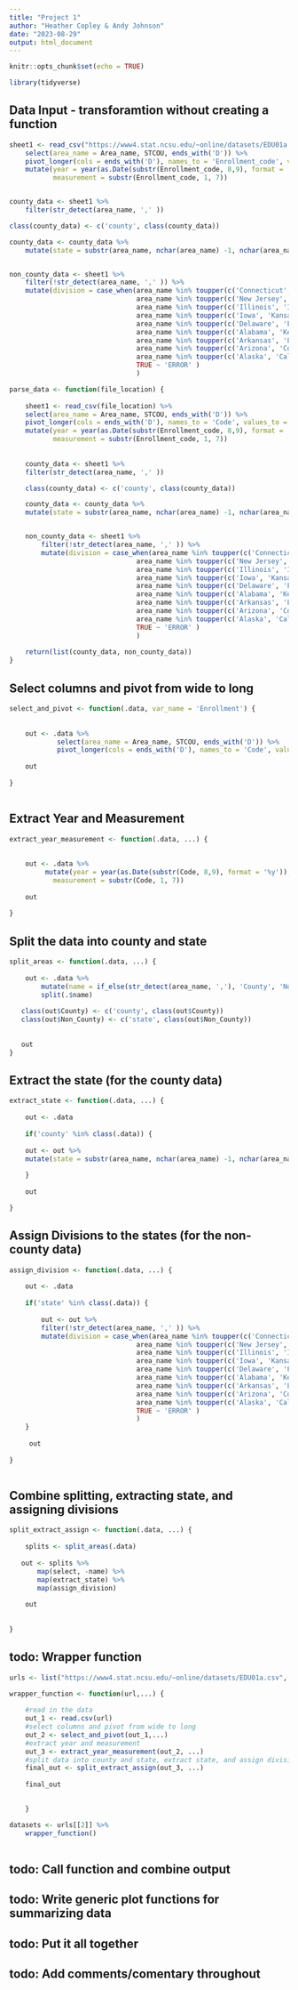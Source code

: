 ```yaml
---
title: "Project 1"
author: "Heather Copley & Andy Johnson"
date: "2023-08-29"
output: html_document
---
```


```r
knitr::opts_chunk$set(echo = TRUE)

library(tidyverse)

```

## Data Input - transforamtion without creating a function

```r
sheet1 <- read_csv("https://www4.stat.ncsu.edu/~online/datasets/EDU01a.csv") %>%
    select(area_name = Area_name, STCOU, ends_with('D')) %>%
    pivot_longer(cols = ends_with('D'), names_to = 'Enrollment_code', values_to = 'Enrollment_value') %>%
    mutate(year = year(as.Date(substr(Enrollment_code, 8,9), format = '%y')),
           measurement = substr(Enrollment_code, 1, 7))


county_data <- sheet1 %>%
    filter(str_detect(area_name, ',' ))

class(county_data) <- c('county', class(county_data))

county_data <- county_data %>%
    mutate(state = substr(area_name, nchar(area_name) -1, nchar(area_name)))


non_county_data <- sheet1 %>%
    filter(!str_detect(area_name, ',' )) %>%
    mutate(division = case_when(area_name %in% toupper(c('Connecticut', 'Maine', 'Massachusetts', 'New Hampshire', 'Rhode Island', 'Vermont')) ~ 'Division 1',
                                area_name %in% toupper(c('New Jersey', 'New York','Pennsylvania')) ~ 'Division 2',
                                area_name %in% toupper(c('Illinois', 'Indiana', 'Michigan', 'Ohio','Wisconsin')) ~ 'Division 3',
                                area_name %in% toupper(c('Iowa', 'Kansas', 'Minnesota', 'Missouri', 'Nebraska', 'North Dakota', 'South Dakota')) ~ 'Division 4',
                                area_name %in% toupper(c('Delaware', 'Florida', 'Georgia', 'Maryland', 'North Carolina', 'South Carolina', 'Virginia', 'District of Columbia', 'West Virginia')) ~ 'Division 5',
                                area_name %in% toupper(c('Alabama', 'Kentucky', 'Mississippi', 'Tennessee')) ~ 'Division 6',
                                area_name %in% toupper(c('Arkansas', 'Louisiana', 'Oklahoma', 'Texas')) ~ 'Division 7',
                                area_name %in% toupper(c('Arizona', 'Colorado', 'Idaho', 'Montana', 'Nevada', 'New Mexico', 'Utah', 'Wyoming')) ~ 'Division 8',
                                area_name %in% toupper(c('Alaska', 'California', 'Hawaii', 'Oregon', 'Washington')) ~ 'Division 9',
                                TRUE ~ 'ERROR' )
                                )
```


```r

parse_data <- function(file_location) {
  
    sheet1 <- read_csv(file_location) %>%
    select(area_name = Area_name, STCOU, ends_with('D')) %>%
    pivot_longer(cols = ends_with('D'), names_to = 'Code', values_to = 'Enrollment_value') %>%
    mutate(year = year(as.Date(substr(Enrollment_code, 8,9), format = '%y')),
           measurement = substr(Enrollment_code, 1, 7))  
    
    
    county_data <- sheet1 %>%
    filter(str_detect(area_name, ',' ))

    class(county_data) <- c('county', class(county_data))

    county_data <- county_data %>%
    mutate(state = substr(area_name, nchar(area_name) -1, nchar(area_name)))


    non_county_data <- sheet1 %>%
        filter(!str_detect(area_name, ',' )) %>%
        mutate(division = case_when(area_name %in% toupper(c('Connecticut', 'Maine', 'Massachusetts', 'New Hampshire', 'Rhode Island', 'Vermont')) ~ 'Division 1',
                                area_name %in% toupper(c('New Jersey', 'New York','Pennsylvania')) ~ 'Division 2',
                                area_name %in% toupper(c('Illinois', 'Indiana', 'Michigan', 'Ohio','Wisconsin')) ~ 'Division 3',
                                area_name %in% toupper(c('Iowa', 'Kansas', 'Minnesota', 'Missouri', 'Nebraska', 'North Dakota', 'South Dakota')) ~ 'Division 4',
                                area_name %in% toupper(c('Delaware', 'Florida', 'Georgia', 'Maryland', 'North Carolina', 'South Carolina', 'Virginia', 'District of Columbia', 'West Virginia')) ~ 'Division 5',
                                area_name %in% toupper(c('Alabama', 'Kentucky', 'Mississippi', 'Tennessee')) ~ 'Division 6',
                                area_name %in% toupper(c('Arkansas', 'Louisiana', 'Oklahoma', 'Texas')) ~ 'Division 7',
                                area_name %in% toupper(c('Arizona', 'Colorado', 'Idaho', 'Montana', 'Nevada', 'New Mexico', 'Utah', 'Wyoming')) ~ 'Division 8',
                                area_name %in% toupper(c('Alaska', 'California', 'Hawaii', 'Oregon', 'Washington')) ~ 'Division 9',
                                TRUE ~ 'ERROR' )
                                )
    
    return(list(county_data, non_county_data))
}

```

## Select columns and pivot from wide to long 

```r


select_and_pivot <- function(.data, var_name = 'Enrollment') {
    
    
    out <- .data %>%
            select(area_name = Area_name, STCOU, ends_with('D')) %>%
            pivot_longer(cols = ends_with('D'), names_to = 'Code', values_to = var_name)
    
    out
    
} 



```

## Extract Year and Measurement

```r

extract_year_measurement <- function(.data, ...) {
    
    
    out <- .data %>%
         mutate(year = year(as.Date(substr(Code, 8,9), format = '%y')),
           measurement = substr(Code, 1, 7))
        
    out
    
}


```

## Split the data into county and state

```r

split_areas <- function(.data, ...) {
    
    out <- .data %>%
        mutate(name = if_else(str_detect(area_name, ','), 'County', 'Non_County')) %>%
        split(.$name)
        
   class(out$County) <- c('county', class(out$County))
   class(out$Non_County) <- c('state', class(out$Non_County))
   
   
   out
}

```

## Extract the state (for the county data)

```r
extract_state <- function(.data, ...) {
    
    out <- .data
    
    if('county' %in% class(.data)) {
    
    out <- out %>%
    mutate(state = substr(area_name, nchar(area_name) -1, nchar(area_name)))
    
    }
    
    out

}


```


## Assign Divisions to the states (for the non-county data)

```r

assign_division <- function(.data, ...) {
    
    out <- .data
    
    if('state' %in% class(.data)) {
     
        out <- out %>%
        filter(!str_detect(area_name, ',' )) %>%
        mutate(division = case_when(area_name %in% toupper(c('Connecticut', 'Maine', 'Massachusetts', 'New Hampshire', 'Rhode Island', 'Vermont')) ~ 'Division 1',
                                area_name %in% toupper(c('New Jersey', 'New York','Pennsylvania')) ~ 'Division 2',
                                area_name %in% toupper(c('Illinois', 'Indiana', 'Michigan', 'Ohio','Wisconsin')) ~ 'Division 3',
                                area_name %in% toupper(c('Iowa', 'Kansas', 'Minnesota', 'Missouri', 'Nebraska', 'North Dakota', 'South Dakota')) ~ 'Division 4',
                                area_name %in% toupper(c('Delaware', 'Florida', 'Georgia', 'Maryland', 'North Carolina', 'South Carolina', 'Virginia', 'District of Columbia', 'West Virginia')) ~ 'Division 5',
                                area_name %in% toupper(c('Alabama', 'Kentucky', 'Mississippi', 'Tennessee')) ~ 'Division 6',
                                area_name %in% toupper(c('Arkansas', 'Louisiana', 'Oklahoma', 'Texas')) ~ 'Division 7',
                                area_name %in% toupper(c('Arizona', 'Colorado', 'Idaho', 'Montana', 'Nevada', 'New Mexico', 'Utah', 'Wyoming')) ~ 'Division 8',
                                area_name %in% toupper(c('Alaska', 'California', 'Hawaii', 'Oregon', 'Washington')) ~ 'Division 9',
                                TRUE ~ 'ERROR' )
                                )
    }
    
     out
     
}



```

## Combine splitting, extracting state, and assigning divisions

```r

split_extract_assign <- function(.data, ...) {
    
    splits <- split_areas(.data)
    
   out <- splits %>%
       map(select, -name) %>%
       map(extract_state) %>%
       map(assign_division)
    
    out
    
    
}

```


## todo: Wrapper function 

```r
urls <- list("https://www4.stat.ncsu.edu/~online/datasets/EDU01a.csv", "https://www4.stat.ncsu.edu/~online/datasets/EDU01b.csv")

wrapper_function <- function(url,...) {
    
    #read in the data
    out_1 <- read.csv(url)
    #select columns and pivot from wide to long
    out_2 <- select_and_pivot(out_1,...)
    #extract year and measurement
    out_3 <- extract_year_measurement(out_2, ...)
    #split data into county and state, extract state, and assign divisions
    final_out <- split_extract_assign(out_3, ...) 
    
    final_out

    
    }

datasets <- urls[[2]] %>%
    wrapper_function() 
    

```


## todo: Call function and combine output

## todo: Write generic plot functions for summarizing data 

## todo: Put it all together

## todo: Add comments/comentary throughout
